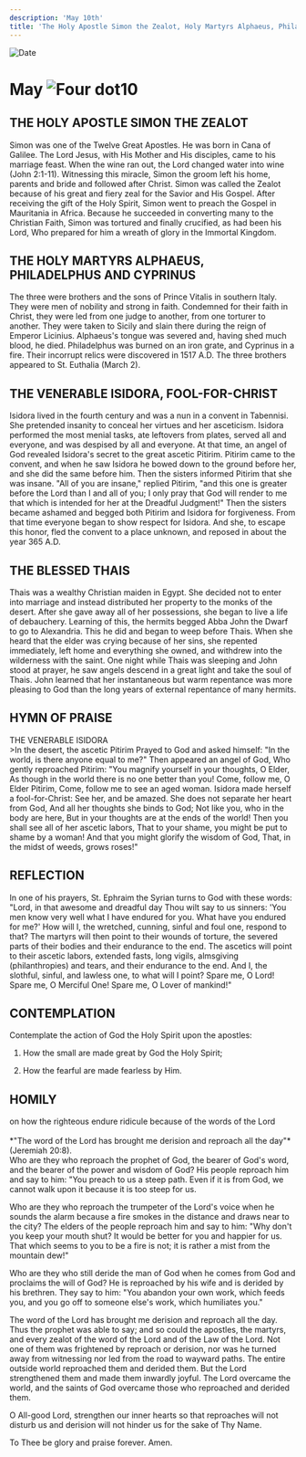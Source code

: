 ```yaml
---
description: 'May 10th'
title: 'The Holy Apostle Simon the Zealot, Holy Martyrs Alphaeus, Philadelphius and Cyprinus, Venerable Isidore, Blessed Thais'
---
```


<CustomPaginator />
<RunningHead />

<Image src="/title-imprint.png" height={68} width={50} alt="Date" className="title-imprint"/>

# <div id="date">May <Image className="four-dot" src="/four-dot.png" height={15} width={15} alt="Four dot" />10</div>

## THE HOLY APOSTLE SIMON THE ZEALOT

Simon was one of the Twelve Great Apostles. He was born in Cana of Galilee. The Lord Jesus, with His Mother and His disciples, came to his marriage feast. When the wine ran out, the Lord changed water into wine (John 2:1-11). Witnessing this miracle, Simon the groom left his home, parents and bride and followed after Christ. Simon was called the Zealot because of his great and fiery zeal for the Savior and His Gospel. After receiving the gift of the Holy Spirit, Simon went to preach the Gospel in Mauritania in Africa. Because he succeeded in converting many to the Christian Faith, Simon was tortured and finally crucified, as had been his Lord, Who prepared for him a wreath of glory in the Immortal Kingdom.

## THE HOLY MARTYRS ALPHAEUS, PHILADELPHUS AND CYPRINUS

The three were brothers and the sons of Prince Vitalis in southern Italy. They were men of nobility and strong in faith. Condemned for their faith in Christ, they were led from one judge to another, from one torturer to another. They were taken to Sicily and slain there during the reign of Emperor Licinius. Alphaeus's tongue was severed and, having shed much blood, he died. Philadelphus was burned on an iron grate, and Cyprinus in a fire. Their incorrupt relics were discovered in 1517 A.D. The three brothers appeared to St. Euthalia (March 2).

## THE VENERABLE ISIDORA, FOOL-FOR-CHRIST

Isidora lived in the fourth century and was a nun in a convent in Tabennisi. She pretended insanity to conceal her virtues and her asceticism. Isidora performed the most menial tasks, ate leftovers from plates, served all and everyone, and was despised by all and everyone. At that time, an angel of God revealed Isidora's secret to the great ascetic Pitirim. Pitirim came to the convent, and when he saw Isidora he bowed down to the ground before her, and she did the same before him. Then the sisters informed Pitirim that she was insane. "All of you are insane," replied Pitirim, "and this one is greater before the Lord than I and all of you; I only pray that God will render to me that which is intended for her at the Dreadful Judgment!" Then the sisters became ashamed and begged both Pitirim and Isidora for forgiveness. From that time everyone began to show respect for Isidora. And she, to escape this honor, fled the convent to a place unknown, and reposed in about the year 365 A.D.

## THE BLESSED THAIS

Thais was a wealthy Christian maiden in Egypt. She decided not to enter into marriage and instead distributed her property to the monks of the desert. After she gave away all of her possessions, she began to live a life of debauchery. Learning of this, the hermits begged Abba John the Dwarf to go to Alexandria. This he did and began to weep before Thais. When she heard that the elder was crying because of her sins, she repented immediately, left home and everything she owned, and withdrew into the wilderness with the saint. One night while Thais was sleeping and John stood at prayer, he saw angels descend in a great light and take the soul of Thais. John learned that her instantaneous but warm repentance was more pleasing to God than the long years of external repentance of many hermits.


## HYMN OF PRAISE
<div style={{textAlign:'center', color:'crimson', fontWeight:'bold'}}>
THE VENERABLE ISIDORA
</div>
>In the desert, the ascetic Pitirim  
Prayed to God and asked himself:  
"In the world, is there anyone equal to me?"  
Then appeared an angel of God,  
Who gently reproached Pitirim:  
"You magnify yourself in your thoughts, O Elder,  
As though in the world there is no one better than you!  
Come, follow me, O Elder Pitirim,  
Come, follow me to see an aged woman.  
Isidora made herself a fool-for-Christ:  
See her, and be amazed.  
She does not separate her heart from God,  
And all her thoughts she binds to God;  
Not like you, who in the body are here,  
But in your thoughts are at the ends of the world!  
Then you shall see all of her ascetic labors,  
That to your shame, you might be put to shame by a woman!  
And that you might glorify the wisdom of God,  
That, in the midst of weeds, grows roses!"  


## REFLECTION

In one of his prayers, St. Ephraim the Syrian turns to God with these words: "Lord, in that awesome and dreadful day Thou wilt say to us sinners: 'You men know very well what I have endured for you. What have you endured for me?' How will I, the wretched, cunning, sinful and foul one, respond to that? The martyrs will then point to their wounds of torture, the severed parts of their bodies and their endurance to the end. The ascetics will point to their ascetic labors, extended fasts, long vigils, almsgiving (philanthropies) and tears, and their endurance to the end. And I, the slothful, sinful, and lawless one, to what will I point? Spare me, O Lord! Spare me, O Merciful One! Spare me, O Lover of mankind!"


## CONTEMPLATION

Contemplate the action of God the Holy Spirit upon the apostles:

1. How the small are made great by God the Holy Spirit;

2. How the fearful are made fearless by Him.


## HOMILY
<div style={{textAlign:'center', color:'crimson', fontWeight:'bold'}}>
on how the righteous endure ridicule because of the words of the Lord
</div><br />
<div style={{textAlign:'right'}}>
*"The word of the Lord has brought me derision and reproach all the day"* (Jeremiah 20:8).
</div>
Who are they who reproach the prophet of God, the bearer of God's word, and the bearer of the power and wisdom of God? His people reproach him and say to him: "You preach to us a steep path. Even if it is from God, we cannot walk upon it because it is too steep for us.

Who are they who reproach the trumpeter of the Lord's voice when he sounds the alarm because a fire smokes in the distance and draws near to the city? The elders of the people reproach him and say to him: "Why don't you keep your mouth shut? It would be better for you and happier for us. That which seems to you to be a fire is not; it is rather a mist from the mountain dew!"

Who are they who still deride the man of God when he comes from God and proclaims the will of God? He is reproached by his wife and is derided by his brethren. They say to him: "You abandon your own work, which feeds you, and you go off to someone else's work, which humiliates you."

The word of the Lord has brought me derision and reproach all the day. Thus the prophet was able to say; and so could the apostles, the martyrs, and every zealot of the word of the Lord and of the Law of the Lord. Not one of them was frightened by reproach or derision, nor was he turned away from witnessing nor led from the road to wayward paths. The entire outside world reproached them and derided them. But the Lord strengthened them and made them inwardly joyful. The Lord overcame the world, and the saints of God overcame those who reproached and derided them.

O All-good Lord, strengthen our inner hearts so that reproaches will not disturb us and derision will not hinder us for the sake of Thy Name.

To Thee be glory and praise forever. Amen.